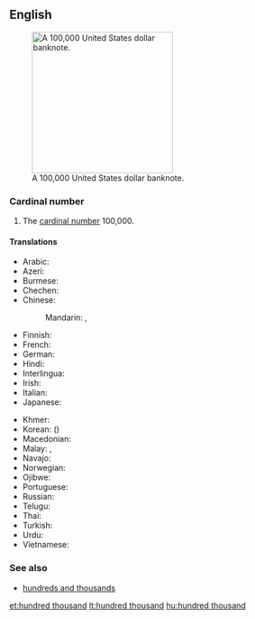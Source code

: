 ==English==
{{enum|ten thousand|million|cardinal number|100,000}}
[[File:100000-dollar.jpg|thumb|250px|upright|A 100,000 United States dollar banknote.]]

===Cardinal number===
{{head|en|numeral|head=[[hundred]] [[thousand]]}}

# {{context|cardinal}} The [[cardinal number]] 100,000.

====Translations====
{{trans-top|100,000}}
* Arabic: {{t-|ar|مائة ألف|tr=mí'at 'alf}}
* Azeri: {{t-|az|yüz min}}
* Burmese: {{t-|my|တသိန်း|tr=tătheing:|sc=Mymr}}
* Chechen: {{tø|ce|бІе эзар|tr=bje ezar}}
* Chinese:
*: Mandarin: {{t|cmn|十萬|sc=Hani}}, {{t|cmn|十万|tr=shí-wàn|sc=Hani}}
* Finnish: {{t-|fi|satatuhatta}}
* French: {{t+|fr|cent-mille|m}}
* German: {{t+|de|hunderttausend}}
* Hindi: {{t+|hi|लाख|m|tr=lākh}}
* Interlingua: {{t-|ia|cento milles}}
* Irish: {{t-|ga|céad míle}}
* Italian: {{t+|it|centomila}}
* Japanese: {{t-|ja|十万|tr=じゅうまん, jū-man}}
{{trans-mid}}
* Khmer: {{t-|km|មួយសែន|tr=muŏy sên|sc=Khmr}}
* Korean: {{t-|ko|십만|tr=sip-man|sc=Hang}} ({{t-|ko|十萬|sc=Hani}})
* Macedonian: {{t-|mk|сто илјади|tr=sto íljadi}}
* Malay: {{t-|ms|ratus ribu}}, {{t-|ms|keti}}
* Navajo: {{tø|nv|tʼááłáhádí neeznádiin mííl}}
* Norwegian: {{t-|no|hundretusen}}
* Ojibwe: {{tø|oj|ningodwaak daso-midaaswaak}}
* Portuguese: {{t-|pt|cem mil}}
* Russian: {{t-|ru|сто тысяч|tr=sto týsjač}}
* Telugu: {{t+|te|లక్ష|tr=laksha}}
* Thai: {{t-|th|แสน|tr=săen}}
* Turkish: {{t-|tr|yüz bin}}
* Urdu: {{t-|ur|لاکھ|m|tr=lākh}}
* Vietnamese: {{t-|vi|trăm nghìn}}
{{trans-bottom}}

===See also===
* [[hundreds and thousands]]

[[et:hundred thousand]]
[[lt:hundred thousand]]
[[hu:hundred thousand]]
